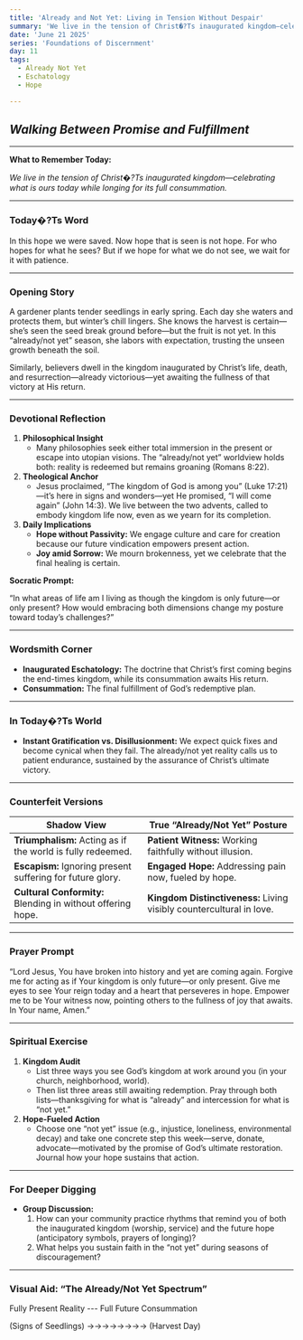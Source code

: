 ```yaml
---
title: 'Already and Not Yet: Living in Tension Without Despair'
summary: 'We live in the tension of Christ�?Ts inaugurated kingdom—celebrating what is ours today while longing for its full consummation.'
date: 'June 21 2025'
series: 'Foundations of Discernment'
day: 11
tags:
  - Already Not Yet
  - Eschatology
  - Hope

---
```



## ***Walking Between Promise and Fulfillment***

---

**What to Remember Today:**

*We live in the tension of Christ�?Ts inaugurated kingdom—celebrating what is ours today while longing for its full consummation.*

---

### **Today�?Ts Word**

<Scripture refText="Romans 8:24–25 (ESV)">
In this hope we were saved. Now hope that is seen is not hope. For who hopes for what he sees? But if we hope for what we do not see, we wait for it with patience.
</Scripture>

---

### **Opening Story**

A gardener plants tender seedlings in early spring. Each day she waters and protects them, but winter’s chill lingers. She knows the harvest is certain—she’s seen the seed break ground before—but the fruit is not yet. In this “already/not yet” season, she labors with expectation, trusting the unseen growth beneath the soil.

Similarly, believers dwell in the kingdom inaugurated by Christ’s life, death, and resurrection—already victorious—yet awaiting the fullness of that victory at His return.

---

### **Devotional Reflection**

1. **Philosophical Insight**
    - Many philosophies seek either total immersion in the present or escape into utopian visions. The “already/not yet” worldview holds both: reality is redeemed but remains groaning (Romans 8:22).
2. **Theological Anchor**
    - Jesus proclaimed, “The kingdom of God is among you” (Luke 17:21)—it’s here in signs and wonders—yet He promised, “I will come again” (John 14:3). We live between the two advents, called to embody kingdom life now, even as we yearn for its completion.
3. **Daily Implications**
    - **Hope without Passivity:** We engage culture and care for creation because our future vindication empowers present action.
    - **Joy amid Sorrow:** We mourn brokenness, yet we celebrate that the final healing is certain.

**Socratic Prompt:**

“In what areas of life am I living as though the kingdom is only future—or only present? How would embracing both dimensions change my posture toward today’s challenges?”

---

### **Wordsmith Corner**

- **Inaugurated Eschatology:** The doctrine that Christ’s first coming begins the end-times kingdom, while its consummation awaits His return.
- **Consummation:** The final fulfillment of God’s redemptive plan.

---

### **In Today�?Ts World**

- **Instant Gratification vs. Disillusionment:** We expect quick fixes and become cynical when they fail. The already/not yet reality calls us to patient endurance, sustained by the assurance of Christ’s ultimate victory.

---

### **Counterfeit Versions**

| **Shadow View** | **True “Already/Not Yet” Posture** |
| --- | --- |
| **Triumphalism:** Acting as if the world is fully redeemed. | **Patient Witness:** Working faithfully without illusion. |
| **Escapism:** Ignoring present suffering for future glory. | **Engaged Hope:** Addressing pain now, fueled by hope. |
| **Cultural Conformity:** Blending in without offering hope. | **Kingdom Distinctiveness:** Living visibly countercultural in love. |

---

### **Prayer Prompt**

“Lord Jesus, You have broken into history and yet are coming again. Forgive me for acting as if Your kingdom is only future—or only present. Give me eyes to see Your reign today and a heart that perseveres in hope. Empower me to be Your witness now, pointing others to the fullness of joy that awaits. In Your name, Amen.”

---

### **Spiritual Exercise**

1. **Kingdom Audit**
    - List three ways you see God’s kingdom at work around you (in your church, neighborhood, world).
    - Then list three areas still awaiting redemption. Pray through both lists—thanksgiving for what is “already” and intercession for what is “not yet.”
2. **Hope-Fueled Action**
    - Choose one “not yet” issue (e.g., injustice, loneliness, environmental decay) and take one concrete step this week—serve, donate, advocate—motivated by the promise of God’s ultimate restoration. Journal how your hope sustains that action.

---

### **For Deeper Digging**

- **Group Discussion:**
    1. How can your community practice rhythms that remind you of both the inaugurated kingdom (worship, service) and the future hope (anticipatory symbols, prayers of longing)?
    2. What helps you sustain faith in the “not yet” during seasons of discouragement?

---

### **Visual Aid: “The Already/Not Yet Spectrum”**

Fully Present Reality --- Full Future Consummation

(Signs of Seedlings) →→→→→→→→ (Harvest Day)


